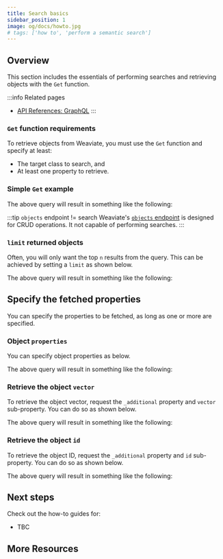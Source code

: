 ```yaml
---
title: Search basics
sidebar_position: 1
image: og/docs/howto.jpg
# tags: ['how to', 'perform a semantic search']
---
```



## Overview

This section includes the essentials of performing searches and retrieving objects with the `Get` function.

:::info Related pages
- [API References: GraphQL](../api/graphql/index.md)
:::

### `Get` function requirements

To retrieve objects from Weaviate, you must use the `Get` function and specify at least:
- The target class to search, and
- At least one property to retrieve.

### Simple `Get` example

<Tabs groupId="languages">
<TabItem value="graphql" label="GraphQL">

<FilteredTextBlock
  text={PythonCode}
  startMarker="# BasicGet GraphQL Example"
  endMarker="# END BasicGet GraphQL Example"
  language="py"
/>

</TabItem>
<TabItem value="py" label="Python">

<FilteredTextBlock
  text={PythonCode}
  startMarker="# BasicGet Python Example"
  endMarker="# END BasicGet Python Example"
  language="py"
/>

</TabItem>
<TabItem value="js" label="JavaScript">

<FilteredTextBlock
  text={JSCode}
  startMarker="// BasicGet JS Example"
  endMarker="// END BasicGet JS Example"
  language="js"
/>

</TabItem>
</Tabs>

The above query will result in something like the following:

<FilteredTextBlock
  text={PythonCode}
  startMarker="// BasicGet Expected Results"
  endMarker="// END BasicGet Expected Results"
  language="json"
/>

:::tip `objects` endpoint != search
Weaviate's [`objects` endpoint](../api/rest/objects.md) is designed for CRUD operations. It not capable of performing searches.
:::

### `limit` returned objects

Often, you will only want the top `n` results from the query. This can be achieved by setting a `limit` as shown below.

<Tabs groupId="languages">
<TabItem value="graphql" label="GraphQL">

<FilteredTextBlock
  text={PythonCode}
  startMarker="# GetWithLimit GraphQL Example"
  endMarker="# END GetWithLimit GraphQL Example"
  language="py"
/>

</TabItem>
<TabItem value="py" label="Python">

<FilteredTextBlock
  text={PythonCode}
  startMarker="# GetWithLimit Python Example"
  endMarker="# END GetWithLimit Python Example"
  language="py"
/>

</TabItem>
<TabItem value="js" label="JavaScript">

<FilteredTextBlock
  text={JSCode}
  startMarker="// GetWithLimit JS Example"
  endMarker="// END GetWithLimit JS Example"
  language="js"
/>

</TabItem>
</Tabs>

The above query will result in something like the following:

<FilteredTextBlock
  text={PythonCode}
  startMarker="// GetWithLimit Expected Results"
  endMarker="// END GetWithLimit Expected Results"
  language="json"
/>

## Specify the fetched properties

You can specify the properties to be fetched, as long as one or more are specified.

### Object `properties`

You can specify object properties as below.

<Tabs groupId="languages">
<TabItem value="graphql" label="GraphQL">

<FilteredTextBlock
  text={PythonCode}
  startMarker="# GetProperties GraphQL Example"
  endMarker="# END GetProperties GraphQL Example"
  language="py"
/>

</TabItem>
<TabItem value="py" label="Python">

<FilteredTextBlock
  text={PythonCode}
  startMarker="# GetProperties Python Example"
  endMarker="# END GetProperties Python Example"
  language="py"
/>

</TabItem>
<TabItem value="js" label="JavaScript">

<FilteredTextBlock
  text={JSCode}
  startMarker="// GetProperties JS Example"
  endMarker="// END GetProperties JS Example"
  language="js"
/>

</TabItem>
</Tabs>

The above query will result in something like the following:

<FilteredTextBlock
  text={PythonCode}
  startMarker="// GetProperties Expected Results"
  endMarker="// END GetProperties Expected Results"
  language="json"
/>

### Retrieve the object `vector`

To retrieve the object vector, request the `_additional` property and `vector` sub-property. You can do so as shown below.

<Tabs groupId="languages">
<TabItem value="graphql" label="GraphQL">

<FilteredTextBlock
  text={PythonCode}
  startMarker="# GetObjectVector GraphQL Example"
  endMarker="# END GetObjectVector GraphQL Example"
  language="py"
/>

</TabItem>
<TabItem value="py" label="Python">

<FilteredTextBlock
  text={PythonCode}
  startMarker="# GetObjectVector Python Example"
  endMarker="# END GetObjectVector Python Example"
  language="py"
/>

</TabItem>
<TabItem value="js" label="JavaScript">

<FilteredTextBlock
  text={JSCode}
  startMarker="// GetObjectVector JS Example"
  endMarker="// END GetObjectVector JS Example"
  language="js"
/>

</TabItem>
</Tabs>

The above query will result in something like the following:

<FilteredTextBlock
  text={PythonCode}
  startMarker="// GetObjectVector Expected Results"
  endMarker="// END GetObjectVector Expected Results"
  language="json"
/>

### Retrieve the object `id`

To retrieve the object ID, request the `_additional` property and `id` sub-property. You can do so as shown below.

<Tabs groupId="languages">
<TabItem value="graphql" label="GraphQL">

<FilteredTextBlock
  text={PythonCode}
  startMarker="# GetObjectId GraphQL Example"
  endMarker="# END GetObjectId GraphQL Example"
  language="py"
/>

</TabItem>
<TabItem value="py" label="Python">

<FilteredTextBlock
  text={PythonCode}
  startMarker="# GetObjectId Python Example"
  endMarker="# END GetObjectId Python Example"
  language="py"
/>

</TabItem>
<TabItem value="js" label="JavaScript">

<FilteredTextBlock
  text={JSCode}
  startMarker="// GetObjectId JS Example"
  endMarker="// END GetObjectId JS Example"
  language="js"
/>

</TabItem>
</Tabs>

The above query will result in something like the following:

<FilteredTextBlock
  text={PythonCode}
  startMarker="// GetObjectId Expected Results"
  endMarker="// END GetObjectId Expected Results"
  language="json"
/>

## Next steps

Check out the how-to guides for:
- TBC

## More Resources


<DocsMoreResources />